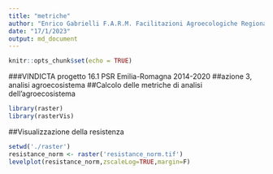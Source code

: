 ```yaml
---
title: "metriche"
author: "Enrico Gabrielli F.A.R.M. Facilitazioni Agroecologiche Regionali Mobili"
date: "17/1/2023"
output: md_document
---
```


```r
knitr::opts_chunk$set(echo = TRUE)
```

###VINDICTA progetto 16.1 PSR Emilia-Romagna 2014-2020
##azione 3, analisi agroecosistema
##Calcolo delle metriche di analisi dell'agroecosistema

```r
library(raster)
library(rasterVis)
```

##Visualizzazione della resistenza
```r
setwd('./raster')
resistance_norm <- raster('resistance_norm.tif')
levelplot(resistance_norm,zscaleLog=TRUE,margin=F)
```
